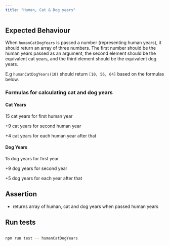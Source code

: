 ```yaml
---
title: "Human, Cat & Dog years"
---
```


## Expected Behaviour

When `humanCatDogYears` is passed a number (representing human years), it should return an array of three numbers. The first number should be the human years passed as an argument, the second element should be the equivalent cat years, and the third element should be the equivalent dog years.

E.g `humanCatDogYears(10)` should return `[10, 56, 64]` based on the formulas below.

### Formulas for calculating cat and dog years

#### Cat Years

15 cat years for first human year

+9 cat years for second human year

+4 cat years for each human year after that

#### Dog Years

15 dog years for first year

+9 dog years for second year

+5 dog years for each year after that

## Assertion

- returns array of human, cat and dog years when passed human years

## Run tests

```bash

npm run test -- humanCatDogYears

```